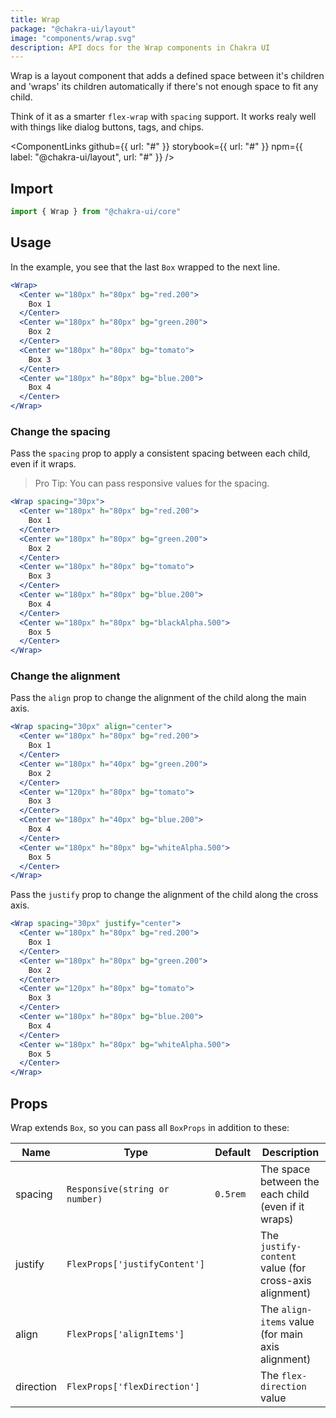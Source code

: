 ```yaml
---
title: Wrap
package: "@chakra-ui/layout"
image: "components/wrap.svg"
description: API docs for the Wrap components in Chakra UI
---
```



Wrap is a layout component that adds a defined space between it's children and
'wraps' its children automatically if there's not enough space to fit any child.

Think of it as a smarter `flex-wrap` with `spacing` support. It works realy well
with things like dialog buttons, tags, and chips.

<ComponentLinks
  github={{ url: "#" }}
  storybook={{ url: "#" }}
  npm={{ label: "@chakra-ui/layout", url: "#" }}
/>

<carbon-ad></carbon-ad>

## Import

```js
import { Wrap } from "@chakra-ui/core"
```

## Usage

In the example, you see that the last `Box` wrapped to the next line.

```jsx
<Wrap>
  <Center w="180px" h="80px" bg="red.200">
    Box 1
  </Center>
  <Center w="180px" h="80px" bg="green.200">
    Box 2
  </Center>
  <Center w="180px" h="80px" bg="tomato">
    Box 3
  </Center>
  <Center w="180px" h="80px" bg="blue.200">
    Box 4
  </Center>
</Wrap>
```

### Change the spacing

Pass the `spacing` prop to apply a consistent spacing between each child, even
if it wraps.

> Pro Tip: You can pass responsive values for the spacing.

```jsx
<Wrap spacing="30px">
  <Center w="180px" h="80px" bg="red.200">
    Box 1
  </Center>
  <Center w="180px" h="80px" bg="green.200">
    Box 2
  </Center>
  <Center w="180px" h="80px" bg="tomato">
    Box 3
  </Center>
  <Center w="180px" h="80px" bg="blue.200">
    Box 4
  </Center>
  <Center w="180px" h="80px" bg="blackAlpha.500">
    Box 5
  </Center>
</Wrap>
```

### Change the alignment

Pass the `align` prop to change the alignment of the child along the main axis.

```jsx
<Wrap spacing="30px" align="center">
  <Center w="180px" h="80px" bg="red.200">
    Box 1
  </Center>
  <Center w="180px" h="40px" bg="green.200">
    Box 2
  </Center>
  <Center w="120px" h="80px" bg="tomato">
    Box 3
  </Center>
  <Center w="180px" h="40px" bg="blue.200">
    Box 4
  </Center>
  <Center w="180px" h="80px" bg="whiteAlpha.500">
    Box 5
  </Center>
</Wrap>
```

Pass the `justify` prop to change the alignment of the child along the cross
axis.

```jsx
<Wrap spacing="30px" justify="center">
  <Center w="180px" h="80px" bg="red.200">
    Box 1
  </Center>
  <Center w="180px" h="80px" bg="green.200">
    Box 2
  </Center>
  <Center w="120px" h="80px" bg="tomato">
    Box 3
  </Center>
  <Center w="180px" h="80px" bg="blue.200">
    Box 4
  </Center>
  <Center w="180px" h="80px" bg="whiteAlpha.500">
    Box 5
  </Center>
</Wrap>
```

## Props

Wrap extends `Box`, so you can pass all `BoxProps` in addition to these:

| Name      | Type                           | Default  | Description                                            |
| --------- | ------------------------------ | -------- | ------------------------------------------------------ |
| spacing   | `Responsive(string or number)` | `0.5rem` | The space between the each child (even if it wraps)    |
| justify   | `FlexProps['justifyContent']`  |          | The `justify-content` value (for cross-axis alignment) |
| align     | `FlexProps['alignItems']`      |          | The `align-items` value (for main axis alignment)      |
| direction | `FlexProps['flexDirection']`   |          | The `flex-direction` value                             |
